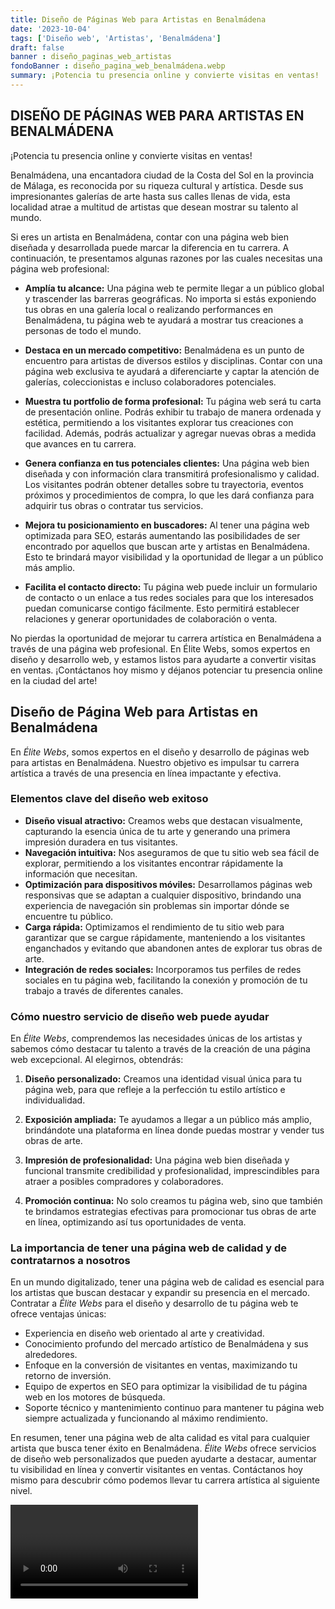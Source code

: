 ```yaml
---
title: Diseño de Páginas Web para Artistas en Benalmádena
date: '2023-10-04'
tags: ['Diseño web', 'Artistas', 'Benalmádena']
draft: false
banner : diseño_paginas_web_artistas
fondoBanner : diseño_pagina_web_benalmádena.webp
summary: ¡Potencia tu presencia online y convierte visitas en ventas!
---
```


## DISEÑO DE PÁGINAS WEB PARA ARTISTAS EN BENALMÁDENA

¡Potencia tu presencia online y convierte visitas en ventas!

Benalmádena, una encantadora ciudad de la Costa del Sol en la provincia de Málaga, es reconocida por su riqueza cultural y artística. Desde sus impresionantes galerías de arte hasta sus calles llenas de vida, esta localidad atrae a multitud de artistas que desean mostrar su talento al mundo.

Si eres un artista en Benalmádena, contar con una página web bien diseñada y desarrollada puede marcar la diferencia en tu carrera. A continuación, te presentamos algunas razones por las cuales necesitas una página web profesional:

- **Amplía tu alcance:** Una página web te permite llegar a un público global y trascender las barreras geográficas. No importa si estás exponiendo tus obras en una galería local o realizando performances en Benalmádena, tu página web te ayudará a mostrar tus creaciones a personas de todo el mundo.

- **Destaca en un mercado competitivo:** Benalmádena es un punto de encuentro para artistas de diversos estilos y disciplinas. Contar con una página web exclusiva te ayudará a diferenciarte y captar la atención de galerías, coleccionistas e incluso colaboradores potenciales.

- **Muestra tu portfolio de forma profesional:** Tu página web será tu carta de presentación online. Podrás exhibir tu trabajo de manera ordenada y estética, permitiendo a los visitantes explorar tus creaciones con facilidad. Además, podrás actualizar y agregar nuevas obras a medida que avances en tu carrera.

- **Genera confianza en tus potenciales clientes:** Una página web bien diseñada y con información clara transmitirá profesionalismo y calidad. Los visitantes podrán obtener detalles sobre tu trayectoria, eventos próximos y procedimientos de compra, lo que les dará confianza para adquirir tus obras o contratar tus servicios.

- **Mejora tu posicionamiento en buscadores:** Al tener una página web optimizada para SEO, estarás aumentando las posibilidades de ser encontrado por aquellos que buscan arte y artistas en Benalmádena. Esto te brindará mayor visibilidad y la oportunidad de llegar a un público más amplio.

- **Facilita el contacto directo:** Tu página web puede incluir un formulario de contacto o un enlace a tus redes sociales para que los interesados puedan comunicarse contigo fácilmente. Esto permitirá establecer relaciones y generar oportunidades de colaboración o venta.

No pierdas la oportunidad de mejorar tu carrera artística en Benalmádena a través de una página web profesional. En Élite Webs, somos expertos en diseño y desarrollo web, y estamos listos para ayudarte a convertir visitas en ventas. ¡Contáctanos hoy mismo y déjanos potenciar tu presencia online en la ciudad del arte!

<GifSeo />

<Cta />

## Diseño de Página Web para Artistas en Benalmádena

En *Élite Webs*, somos expertos en el diseño y desarrollo de páginas web para artistas en Benalmádena. Nuestro objetivo es impulsar tu carrera artística a través de una presencia en línea impactante y efectiva. 

### Elementos clave del diseño web exitoso
- **Diseño visual atractivo:** Creamos webs que destacan visualmente, capturando la esencia única de tu arte y generando una primera impresión duradera en tus visitantes.
- **Navegación intuitiva:** Nos aseguramos de que tu sitio web sea fácil de explorar, permitiendo a los visitantes encontrar rápidamente la información que necesitan.
- **Optimización para dispositivos móviles:** Desarrollamos páginas web responsivas que se adaptan a cualquier dispositivo, brindando una experiencia de navegación sin problemas sin importar dónde se encuentre tu público.
- **Carga rápida:** Optimizamos el rendimiento de tu sitio web para garantizar que se cargue rápidamente, manteniendo a los visitantes enganchados y evitando que abandonen antes de explorar tus obras de arte.
- **Integración de redes sociales:** Incorporamos tus perfiles de redes sociales en tu página web, facilitando la conexión y promoción de tu trabajo a través de diferentes canales.

### Cómo nuestro servicio de diseño web puede ayudar
En *Élite Webs*, comprendemos las necesidades únicas de los artistas y sabemos cómo destacar tu talento a través de la creación de una página web excepcional. Al elegirnos, obtendrás:

1. **Diseño personalizado:** Creamos una identidad visual única para tu página web, para que refleje a la perfección tu estilo artístico e individualidad.

2. **Exposición ampliada:** Te ayudamos a llegar a un público más amplio, brindándote una plataforma en línea donde puedas mostrar y vender tus obras de arte.

3. **Impresión de profesionalidad:** Una página web bien diseñada y funcional transmite credibilidad y profesionalidad, imprescindibles para atraer a posibles compradores y colaboradores.

4. **Promoción continua:** No solo creamos tu página web, sino que también te brindamos estrategias efectivas para promocionar tus obras de arte en línea, optimizando así tus oportunidades de venta.

### La importancia de tener una página web de calidad y de contratarnos a nosotros
En un mundo digitalizado, tener una página web de calidad es esencial para los artistas que buscan destacar y expandir su presencia en el mercado. Contratar a *Élite Webs* para el diseño y desarrollo de tu página web te ofrece ventajas únicas:

- Experiencia en diseño web orientado al arte y creatividad.
- Conocimiento profundo del mercado artístico de Benalmádena y sus alrededores.
- Enfoque en la conversión de visitantes en ventas, maximizando tu retorno de inversión.
- Equipo de expertos en SEO para optimizar la visibilidad de tu página web en los motores de búsqueda.
- Soporte técnico y mantenimiento continuo para mantener tu página web siempre actualizada y funcionando al máximo rendimiento.

En resumen, tener una página web de alta calidad es vital para cualquier artista que busca tener éxito en Benalmádena. *Élite Webs* ofrece servicios de diseño web personalizados que pueden ayudarte a destacar, aumentar tu visibilidad en línea y convertir visitantes en ventas. Contáctanos hoy mismo para descubrir cómo podemos llevar tu carrera artística al siguiente nivel.

<Video />

<CtaBot job='Artistas' city='Benalmádena'/>

<Gmaps query='Benalmádena+españa+maps' />